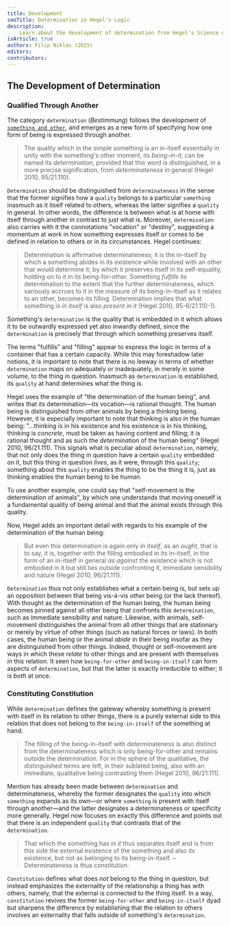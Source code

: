 ```yaml
---
title: Development
seoTitle: Determination in Hegel's Logic
description:
    Learn about the development of determination from Hegel's Science of Logic.
isArticle: true
authors: Filip Niklas (2025)
editors:
contributors:
---
```


## The Development of Determination

### Qualified Through Another

The category `determination` (_Bestimmung_) follows the development of
[`something and other`](/articles/hegel/reference/something-and-other/development),
and emerges as a new form of specifying how one form of being is expressed
through another.

> The quality which in the simple something is an in-itself essentially in unity
> with the something's other moment, its _being-in-it_, can be named its
> _determination_, provided that this word is distinguished, in a more precise
> signification, from _determinateness_ in general (Hegel 2010, 95/21.110).

`Determination` should be distinguished from `determinateness` in the sense that
the former signifies how a `quality` belongs to a particular `something`
inasmuch as it itself related to others, whereas the latter signifies a
`quality` in general. In other words, the difference is between what is at home
with itself through another in contrast to just what is. Moreover,
`determination` also carries with it the connotations "vocation" or "destiny",
suggesting a momentum at work in how something expresses itself or comes to be
defined in relation to others or in its circumstances. Hegel continues:

> Determination is affirmative determinateness; it is the in-itself by which a
> something abides in its existence while involved with an other that would
> determine it, by which it preserves itself in its self-equality, holding on to
> it in its being-for-other. Something _fulfills_ its determination to the
> extent that the further determinateness, which variously accrues to it in the
> measure of its being-in-itself as it relates to an other, becomes its filling.
> Determination implies that what something is _in itself_ is also _present in
> it_ (Hegel 2010, 95-6/21.110-1).

Something's `determination` is the quality that is embedded in it which allows
it to be outwardly expressed yet also inwardly defined, since the
`determination` is precisely that through which something preserves itself.

The terms "fulfills" and "filling" appear to express the logic in terms of a
container that has a certain capacity. While this may foreshadow later notions,
it is important to note that there is no leeway in terms of whether
`determination` maps on adequately or inadequately, in merely in some volume, to
the thing in question. Inasmuch as `determination` is established, its `quality`
at hand determines what the thing is.

Hegel uses the example of "the determination of the human being", and writes
that its determination&mdash;its vocation&mdash;is rational thought. The human
being is distinguished from other animals by being a thinking being. However, it
is especially important to note that thinking is also _in_ the human being:
"...thinking is in his existence and his existence is in his thinking, thinking
is _concrete_, must be taken as having content and filling; it is rational
thought and as such the _determination_ of the human being" (Hegel 2010,
96/21.111). This signals what is peculiar about `determination`, namely, that
not only does the thing in question have a certain `quality` embedded on it, but
this thing in question _lives_, as it were, through this `quality`; something
about this `quality` enables the thing to be the thing it is, just as thinking
enables the human being to be _human_.

To use another example, one could say that "self-movement is the determination
of animals", by which one understands that moving oneself is a fundamental
quality of being animal and that the animal exists through this quality.

Now, Hegel adds an important detail with regards to his example of the
determination of the human being:

> But even this determination is again only _in itself_, as an _ought_, that is
> to say, it is, together with the filling embodied in its in-itself, in the
> form of an in-itself in general _as against_ the existence which is not
> embodied in it but still lies outside confronting it, immediate sensibility
> and nature (Hegel 2010, 96/21.111).

`Determination` thus not only establishes what a certain being is, but sets up
an opposition between that being vis-á-vis _other_ being (or the lack thereof).
With thought as the determination of the human being, the human being becomes
pinned against all other being that confronts this `determination`, such as
immediate sensibility and nature. Likewise, with animals, self-movement
distinguishes the animal from all other things that are stationary or merely by
virtue of other things (such as natural forces or laws). In both cases, the
human being or the animal _abide_ in their being insofar as they are
distinguished from other things. Indeed, thought or self-movement are ways in
which these _relate_ to other things and are present with themselves _in_ this
relation. It seen how `being-for-other` and `being-in-itself` can form aspects
of `determination`, but that the latter is exactly irreducible to either; it is
_both_ at once.

### Constituting Constitution

While `determination` defines the gateway whereby something is present with
itself in its relation to other things, there is a purely external side to this
relation that does not belong to the `being-in-itself` of the something at hand.

> The filling of the being-in-itself with determinateness is also distinct from
> the determinateness which is only being-for-other and remains outside the
> determination. For in the sphere of the qualitative, the distinguished terms
> are left, in their sublated being, also with an immediate, qualitative being
> contrasting them (Hegel 2010, 96/21.111).

Mention has already been made between `determination` and determinateness,
whereby the former designates the `quality` into which `something` expands as
its own&mdash;or where `something` is present with itself through
another&mdash;and the latter designates a determinateness or specificity more
generally. Hegel now focuses on exactly this difference and points out that
there is an independent `quality` that contrasts that of the `determination`.

> That which the something has _in it_ thus separates itself and is from this
> side the external existence of the something and also _its_ existence, but not
> as belonging to its being-in-itself. &ndash; Determinateness is thus
> _constitution_.

`Constitution` defines what does _not_ belong to the thing in question, but
instead emphasizes the externality of the relationship a thing has with others,
namely, that the external is connected to the thing itself. In a way,
`constitution` revives the former `being-for-other` and `being-in-itself` dyad
but sharpens the difference by establishing that the relation to others involves
an externality that falls outside of something's `determination`.
